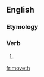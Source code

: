 ==English==

===Etymology===
{{suffix|en|move|eth}}

===Verb===
{{head|en|verb form}}

# {{en-archaic third-person singular of|move}}

[[fr:moveth]]
